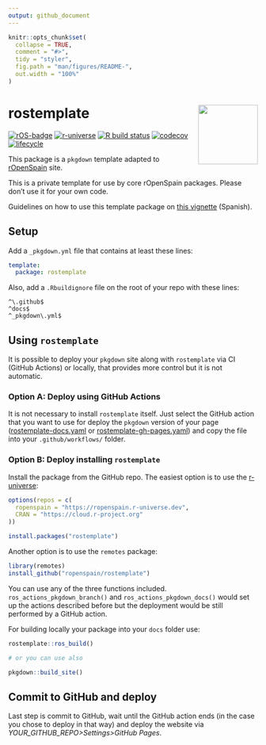 ```yaml
---
output: github_document
---
```


<!-- README.md is generated from README.Rmd. Please edit that file -->

```r
knitr::opts_chunk$set(
  collapse = TRUE,
  comment = "#>",
  tidy = "styler",
  fig.path = "man/figures/README-",
  out.width = "100%"
)
```

# rostemplate <img src="man/figures/logo.png" align="right" width="120"/>

<!-- badges: start -->
[![rOS-badge](https://ropenspain.github.io/rostemplate/reference/figures/ropenspain-badge.svg)](https://ropenspain.es/)
[![r-universe](https://ropenspain.r-universe.dev/badges/rostemplate)](https://ropenspain.r-universe.dev/)
[![R build status](https://github.com/ropenspain/rostemplate/workflows/R-CMD-check/badge.svg)](https://github.com/ropenspain/rostemplate/actions)
[![codecov](https://codecov.io/gh/ropenspain/rostemplate/branch/main/graph/badge.svg)](https://codecov.io/gh/ropenspain/rostemplate)
[![lifecycle](https://lifecycle.r-lib.org/articles/figures/lifecycle-experimental.svg)](https://lifecycle.r-lib.org/articles/stages.html#experimental)
<!-- badges: end -->


This package is a `pkgdown` template adapted to 
[rOpenSpain](https://ropenspain.es/) site.

This is a private template for use by core rOpenSpain packages. 
Please don’t use it for your own code.

Guidelines on how to use this template 
package on 
[this vignette](https://ropenspain.github.io/rostemplate/articles/rostemplate.html) 
(Spanish).

## Setup

Add a `_pkgdown.yml` file that contains at least these lines:

```yaml
template:
  package: rostemplate
```

Also, add a `.Rbuildignore` file on the root of your repo with these lines:

```
^\.github$
^docs$
^_pkgdown\.yml$
```

## Using `rostemplate`

It is possible to deploy your `pkgdown` site along with `rostemplate` via CI 
(GitHub Actions) or locally, that provides more control but it is 
not automatic.

### Option A: Deploy using GitHub Actions

It is not necessary to install `rostemplate` itself. Just select the GitHub
action that you want to use for deploy the `pkgdown` version of your page
([rostemplate-docs.yaml](https://github.com/ropenspain/rostemplate/blob/main/inst/yaml/rostemplate-docs.yaml) or [rostemplate-gh-pages.yaml](https://github.com/ropenspain/rostemplate/blob/main/inst/yaml/rostemplate-gh-pages.yaml)) and copy the file into your 
`.github/workflows/` folder.

### Option B: Deploy installing `rostemplate` 

Install the package from the GitHub repo. The easiest option is to use the [r-universe](https://ropenspain.r-universe.dev/ui#builds):

```r
options(repos = c(
  ropenspain = "https://ropenspain.r-universe.dev",
  CRAN = "https://cloud.r-project.org"
))

install.packages("rostemplate")
```

Another option is to use the `remotes` package:

```r
library(remotes)
install_github("ropenspain/rostemplate")
```

You can use any of the three functions included. `ros_actions_pkgdown_branch()` and 
`ros_actions_pkgdown_docs()` would set up the actions described before but 
the deployment would be still performed by a GitHub action.

For building locally your package into your `docs` folder use:

```r

rostemplate::ros_build()

# or you can use also

pkgdown::build_site()
```

## Commit to GitHub and deploy

Last step is commit to GitHub, wait until the GitHub action ends (in the case
you chose to deploy in that way) and deploy the website via 
*YOUR_GITHUB_REPO>Settings>GitHub Pages*.

